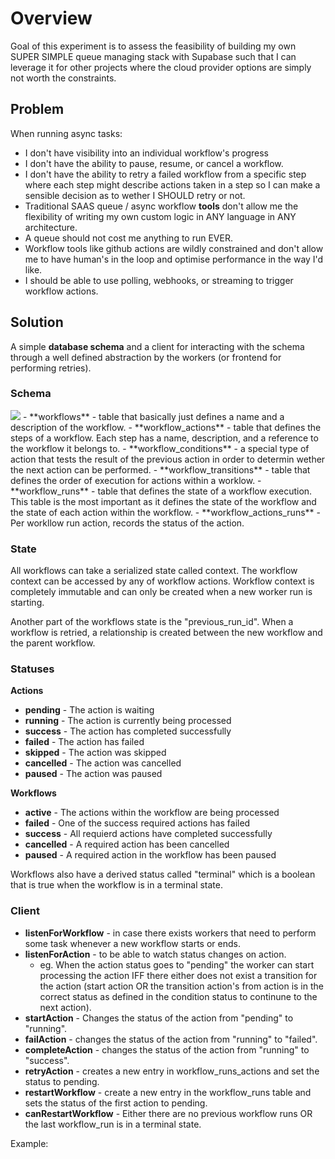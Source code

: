 



# Overview
Goal of this experiment is to assess the feasibility of building my own SUPER SIMPLE queue managing stack with Supabase such that I can leverage it for other projects where the cloud provider options are simply not worth the constraints.


## Problem

When running async tasks:
- I don't have visibility into an individual workflow's progress
- I don't have the ability to pause, resume, or cancel a workflow.
- I don't have the ability to retry a failed workflow from a specific step where each step might describe actions taken in a step so I can make a sensible decision as to wether I SHOULD retry or not.
- Traditional SAAS queue / async workflow **tools** don't allow me the flexibility of writing my own custom logic in ANY language in ANY architecture.
- A queue should not cost me anything to run EVER.
- Workflow tools like github actions are wildly constrained and don't allow me to have human's in the loop and optimise performance in the way I'd like.
- I should be able to use polling, webhooks, or streaming to trigger workflow actions.


## Solution
A simple **database schema** and a client for interacting with the schema through a well defined abstraction by the workers (or frontend for performing retries).

### Schema
<img src={SchemaSVG} width={491} height={630} />
- **workflows** - table that basically just defines a name and a description of the workflow.
- **workflow_actions** - table that defines the steps of a workflow. Each step has a name, description, and a reference to the workflow it belongs to.
- **workflow_conditions** - a special type of action that tests the result of the previous action in order to determin wether the next action can be performed.
- **workflow_transitions** - table that defines the order of execution for actions within a worklow.
- **workflow_runs** - table that defines the state of a workflow execution. This table is the most important as it defines the state of the workflow and the state of each action within the workflow.
- **workflow_actions_runs** - Per workllow run action, records the status of the action.

### State
All workflows can take a serialized state called context. The workflow context can be accessed by any of workflow actions.
Workflow context is completely immutable and can only be created when a new worker run is starting.

Another part of the workflows state is the "previous_run_id". When a workflow is retried, a relationship is created between the new workflow and the parent workflow.

### Statuses

**Actions**

- **pending** - The action is waiting
- **running** - The action is currently being processed
- **success** - The action has completed successfully
- **failed** - The action has failed
- **skipped** - The action was skipped
- **cancelled** - The action was cancelled
- **paused** - The action was paused

**Workflows**
- **active** - The actions within the workflow are being processed 
- **failed** - One of the success required actions has failed
- **success** - All requierd actions have completed successfully
- **cancelled** - A required action has been cancelled
- **paused** - A required action in the workflow has been paused

Workflows also have a derived status called "terminal" which is a boolean that is true when the workflow is in a terminal state.



### Client
- **listenForWorkflow** - in case there exists workers that need to perform some task whenever a new workflow starts or ends.
- **listenForAction** - to be able to watch status changes on action.
    - eg. When the action status goes to "pending" the worker can start processing the action IFF there either does not exist a transition for the action (start action OR the transition action's from action is in the correct status as defined in the condition status to continune to the next action).
- **startAction** - Changes the status of the action from "pending" to "running".
- **failAction** - changes the status of the action from "running" to "failed".
- **completeAction** - changes the status of the action from "running" to "success".
- **retryAction** - creates a new entry in workflow_runs_actions and set the status to pending.
- **restartWorkflow** - create a new entry in the workflow_runs table and sets the status of the first action to pending.
- **canRestartWorkflow** - Either there are no previous workflow runs OR the last workflow_run is in a terminal state.




Example:
<WorkflowController />